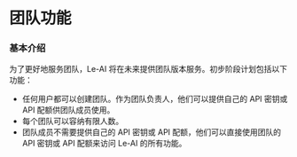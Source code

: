 # 团队功能

### 基本介绍

为了更好地服务团队，Le-AI 将在未来提供团队版本服务。初步阶段计划包括以下功能：

- 任何用户都可以创建团队。作为团队负责人，他们可以提供自己的 API 密钥或 API 配额供团队成员使用。
- 每个团队可以容纳有限人数。
- 团队成员不需要提供自己的 API 密钥或 API 配额，他们可以直接使用团队的 API 密钥或 API 配额来访问 Le-AI 的所有功能。
